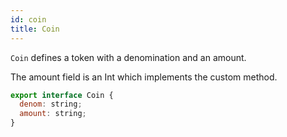```yaml
---
id: coin
title: Coin
---
```


`Coin` defines a token with a denomination and an amount.

The amount field is an Int which implements the custom method.

```jsx
export interface Coin {
  denom: string;
  amount: string;
}
```
